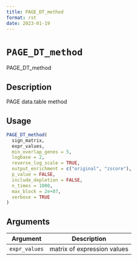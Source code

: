 ```yaml
--- 
title: PAGE_DT_method 
format: rst 
date: 2023-01-19 
--- 
```

# `PAGE_DT_method`

PAGE_DT_method


## Description

PAGE data.table method


## Usage

```r
PAGE_DT_method(
  sign_matrix,
  expr_values,
  min_overlap_genes = 5,
  logbase = 2,
  reverse_log_scale = TRUE,
  output_enrichment = c("original", "zscore"),
  p_value = FALSE,
  include_depletion = FALSE,
  n_times = 1000,
  max_block = 2e+07,
  verbose = TRUE
)
```


## Arguments

Argument      |Description
------------- |----------------
`expr_values`     |     matrix of expression values


